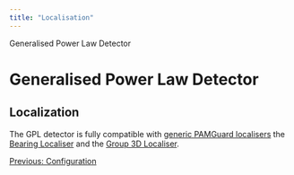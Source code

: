 ```yaml
---
title: "Localisation"
---
```

 Generalised Power Law Detector  

Generalised Power Law Detector
==============================

Localization
------------

The GPL detector is fully compatible with [generic PAMGuard localisers](../../../localisation/docs/localisation_generic.html) the [Bearing Localiser](../../../localisation/bearingLocaliser/docs/BL_Overview.html) and the [Group 3D Localiser](../../../localisation/group3d/docs/3doverview.html).

  
  

[Previous: Configuration](displays.html)
